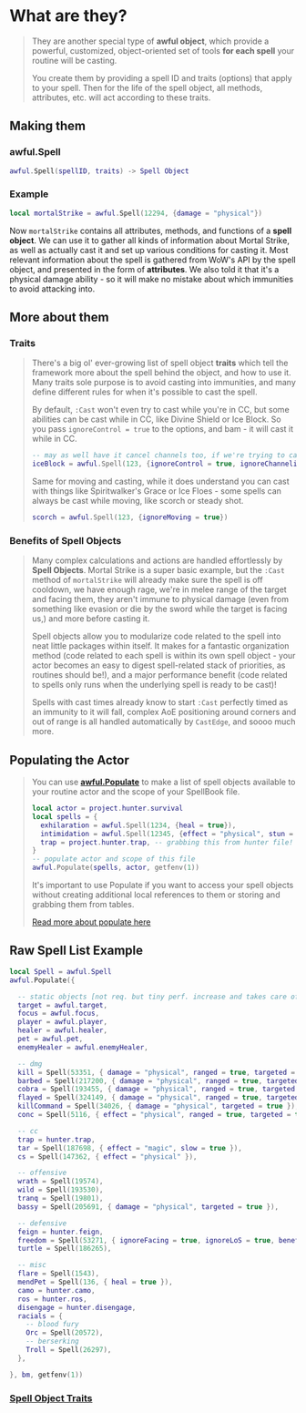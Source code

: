 
# What are they?

> They are another special type of **awful object**, which provide a powerful, customized, object-oriented set of tools **for each spell** your routine will be casting.
>
> You create them by providing a spell ID and traits (options) that apply to your spell. Then for the life of the spell object, all methods, attributes, etc. will act according to these traits.

## Making them

### awful.Spell

```lua
awful.Spell(spellID, traits) -> Spell Object
```

### Example

```lua
local mortalStrike = awful.Spell(12294, {damage = "physical"})
```

Now `mortalStrike` contains all attributes, methods, and functions of a **spell object**. We can use it to gather all kinds of information about Mortal Strike, as well as actually cast it and set up various conditions for casting it. Most relevant information about the spell is gathered from WoW's API by the spell object, and presented in the form of **attributes**. We also told it that it's a physical damage ability - so it will make no mistake about which immunities to avoid attacking into.

## More about them

### Traits

> There's a big ol' ever-growing list of spell object **traits** which tell the framework more about the spell behind the object, and how to use it. Many traits sole purpose is to avoid casting into immunities, and many define different rules for when it's possible to cast the spell.
>
> By default, `:Cast` won't even try to cast while you're in CC, but some abilities can be cast while in CC, like Divine Shield or Ice Block. So you pass `ignoreControl = true` to the options, and bam - it will cast it while in CC.
>
> ```lua
> -- may as well have it cancel channels too, if we're trying to cast it
> iceBlock = awful.Spell(123, {ignoreControl = true, ignoreChanneling = true})
> ```
>
> Same for moving and casting, while it does understand you can cast with things like Spiritwalker's Grace or Ice Floes - some spells can always be cast while moving, like scorch or steady shot.
>
> ```lua
> scorch = awful.Spell(123, {ignoreMoving = true})
> ```

### Benefits of Spell Objects

> Many complex calculations and actions are handled effortlessly by **Spell Objects**. Mortal Strike is a super basic example, but the `:Cast` method of `mortalStrike` will already make sure the spell is off cooldown, we have enough rage, we're in melee range of the target and facing them, they aren't immune to physical damage (even from something like evasion or die by the sword while the target is facing us,) and more before casting it.
>
> Spell objects allow you to modularize code related to the spell into neat little packages within itself. It makes for a fantastic organization method (code related to each spell is within its own spell object - your actor becomes an easy to digest spell-related stack of priorities, as routines should be!), and a major performance benefit (code related to spells only runs when the underlying spell is ready to be cast)!
>
> Spells with cast times already know to start `:Cast` perfectly timed as an immunity to it will fall, complex AoE positioning around corners and out of range is all handled automatically by `CastEdge`, and soooo much more.

## Populating the Actor

> You can use **[awful.Populate](../awful_toolbox/toolbox_tools?#Populate)** to make a list of spell objects available to your routine actor and the scope of your SpellBook file.
>
> ```lua
> local actor = project.hunter.survival
> local spells = {
>   exhilaration = awful.Spell(1234, {heal = true}),
>   intimidation = awful.Spell(12345, {effect = "physical", stun = true}),
>   trap = project.hunter.trap, -- grabbing this from hunter file!
> }
> -- populate actor and scope of this file
> awful.Populate(spells, actor, getfenv(1))
> ```
>
> It's important to use Populate if you want to access your spell objects without creating additional local references to them or storing and grabbing them from tables.
>
> [Read more about populate here](../awful_toolbox/toolbox_tools?#Populate)

## Raw Spell List Example

```lua
local Spell = awful.Spell
awful.Populate({

  -- static objects [not req. but tiny perf. increase and takes care of declaration where i use them]
  target = awful.target,
  focus = awful.focus,
  player = awful.player,
  healer = awful.healer,
  pet = awful.pet,
  enemyHealer = awful.enemyHealer,

  -- dmg
  kill = Spell(53351, { damage = "physical", ranged = true, targeted = true }),
  barbed = Spell(217200, { damage = "physical", ranged = true, targeted = true }),
  cobra = Spell(193455, { damage = "physical", ranged = true, targeted = true }),
  flayed = Spell(324149, { damage = "physical", ranged = true, targeted = true, bleed = true }),
  killCommand = Spell(34026, { damage = "physical", targeted = true }),
  conc = Spell(5116, { effect = "physical", ranged = true, targeted = true, slow = true }),

  -- cc
  trap = hunter.trap,
  tar = Spell(187698, { effect = "magic", slow = true }),
  cs = Spell(147362, { effect = "physical" }),

  -- offensive
  wrath = Spell(19574),
  wild = Spell(193530),
  tranq = Spell(19801),
  bassy = Spell(205691, { damage = "physical", targeted = true }),

  -- defensive
  feign = hunter.feign,
  freedom = Spell(53271, { ignoreFacing = true, ignoreLoS = true, beneficial = true }),
  turtle = Spell(186265),

  -- misc
  flare = Spell(1543),
  mendPet = Spell(136, { heal = true }),
  camo = hunter.camo,
  ros = hunter.ros,
  disengage = hunter.disengage,
  racials = {
    -- blood fury
    Orc = Spell(20572),
    -- berserking
    Troll = Spell(26297),
  },

}, bm, getfenv(1))
```

### [Spell Object Traits](spell-object-traits)
